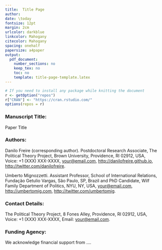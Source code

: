 ```yaml
---
title:  Title Page
author: 
date: \today
fontsize: 12pt
margin: 2cm
urlcolor: darkblue
linkcolor: Mahogany
citecolor: Mahogany
spacing: onehalf
papersize: a4paper
output:
  pdf_document:
    number_sections: no
    keep_tex: no
    toc: no
    template: title-page-template.latex
---
```


```r
# If you need to install any package while knitting the document
r <- getOption("repos")
r["CRAN"] <- "https://cran.rstudio.com/"
options(repos = r)
```

### Manuscript Title: 

\noindent Paper Title

### Authors:

\noindent Danilo Freire (corresponding author). Postdoctoral Research Associate, The Political Theory Project, Brown University, Providence, RI 02912, USA, Voice: +1 (XXX) XXX-XXXX,  [your@email.com](mailto:your@email.com), <http://danilofreire.github.io>, <http://twitter.com/danilofreire>. 

\vspace{.4cm}

\noindent Umberto Mignozzetti. Assistant Professor, School of International Relations, Fundação Getulio Vargas, São Paulo, SP, Brazil and PhD Candidate, Wilf Family Department of Politics, NYU, NY, USA, [your@email.com](mailto:your@email.com), <http://umbertomig.com>, <http://twitter.com/umbertomig>.

### Contact Details:

The Political Theory Project, 8 Fones Alley, Providence, RI 02912, USA, Voice: +1 (XXX) XXX-XXXX, Email:  [your@email.com](your@email.com).

### Funding Agency:

We acknowledge financial support from .... 
